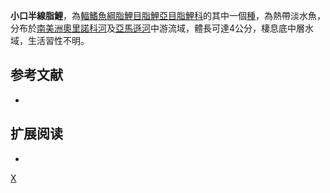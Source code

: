 {{Speciesbox 
| taxon = Hemigrammus microstomus
| status = NE
| status_system = IUCN3.1
| authority =  [[Durbin|Durbin]], 1918
| synonyms = 
}}
'''小口半線脂鯉'''，為[[輻鰭魚綱|輻鰭魚綱]][[脂鯉目|脂鯉目]][[脂鯉亞目|脂鯉亞目]][[脂鯉科|脂鯉科]]的其中一個[[種|種]]，為熱帶淡水魚，分布於[[南美洲|南美洲]][[奧里諾科河|奧里諾科河]]及[[亞馬遜河|亞馬遜河]]中游流域，體長可達4公分，棲息底中層水域，生活習性不明。

==参考文献==
{{refbegin}}
*{{FishBase_species|genus=Hemigrammus|species=microstomus|year=2013|month=12}}
{{refend}}

== 扩展阅读 ==
{{refbegin}}
*{{wikispecies-inline|Hemigrammus microstomus|小口半線脂鯉}}
{{refend}}
{{Taxonbar|from=Q5616495}}

[[Category:半線脂鯉屬|X]]


{{魚類小作品}}